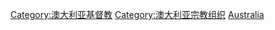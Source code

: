[[Category:澳大利亚基督教|Category:澳大利亚基督教]]
[[Category:澳大利亚宗教组织|Category:澳大利亚宗教组织]]
[[Category:各国基督教组织|Australia]]